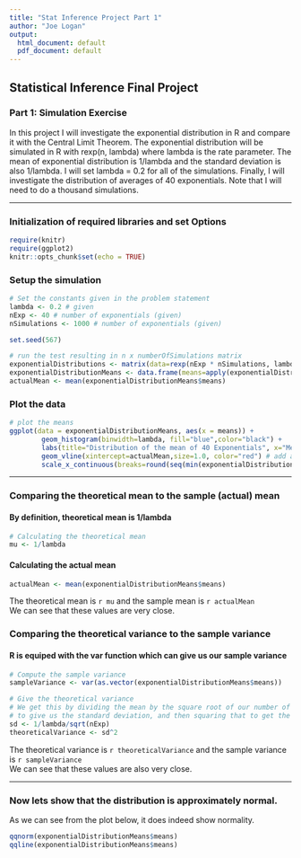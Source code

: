 ```yaml
---
title: "Stat Inference Project Part 1"
author: "Joe Logan"
output:
  html_document: default
  pdf_document: default
---
```


## Statistical Inference Final Project 
### Part 1: Simulation Exercise 

In this project I will investigate the exponential distribution in R and compare it with the Central Limit Theorem. The exponential distribution will be simulated in R with rexp(n, lambda) where lambda is the rate parameter. The mean of exponential distribution is 1/lambda and the standard deviation is also 1/lambda. I will set lambda = 0.2 for all of the simulations. Finally, I will investigate the distribution of averages of 40 exponentials. Note that I will need to do a thousand simulations.

 ********  

### Initialization of required libraries and set Options
```r
require(knitr)
require(ggplot2)
knitr::opts_chunk$set(echo = TRUE)
```


### Setup the simulation
```r
# Set the constants given in the problem statement
lambda <- 0.2 # given
nExp <- 40 # number of exponentials (given)
nSimulations <- 1000 # number of exponentials (given)

set.seed(567)

# run the test resulting in n x numberOfSimulations matrix
exponentialDistributions <- matrix(data=rexp(nExp * nSimulations, lambda), nrow=nSimulations)
exponentialDistributionMeans <- data.frame(means=apply(exponentialDistributions, 1, mean))
actualMean <- mean(exponentialDistributionMeans$means)

```

### Plot the data
```r
# plot the means
ggplot(data = exponentialDistributionMeans, aes(x = means)) + 
        geom_histogram(binwidth=lambda, fill="blue",color="black") +   
        labs(title="Distribution of the mean of 40 Exponentials", x="Mean of 40 Selections", y="Density") +
        geom_vline(xintercept=actualMean,size=1.0, color="red") # add a line for the actual mean
        scale_x_continuous(breaks=round(seq(min(exponentialDistributionMeans$means), max(exponentialDistributionMeans$means), by=1)))
```

*********

### Comparing the theoretical mean to the sample (actual) mean
#### By definition, theoretical mean is 1/lambda
```r
# Calculating the theoretical mean
mu <- 1/lambda
```

#### Calculating the actual mean
```r
actualMean <- mean(exponentialDistributionMeans$means)
```

The theoretical mean is `r mu ` and the sample mean is `r actualMean`  
We can see that these values are very close.

### Comparing the theoretical variance to the sample variance
#### R is equiped with the var function which can give us our sample variance
```r
# Compute the sample variance
sampleVariance <- var(as.vector(exponentialDistributionMeans$means))

# Give the theoretical variance
# We get this by dividing the mean by the square root of our number of exponentials (40 in our case) 
# to give us the standard deviation, and then squaring that to get the variance.
sd <- 1/lambda/sqrt(nExp)
theoreticalVariance <- sd^2
```
The theoretical variance is `r theoreticalVariance ` and the sample variance is `r sampleVariance`  
We can see that these values are also very close.

*****************

### Now lets show that the distribution is approximately normal.

As we can see from the plot below, it does indeed show normality.
```r
qqnorm(exponentialDistributionMeans$means)
qqline(exponentialDistributionMeans$means)
```
